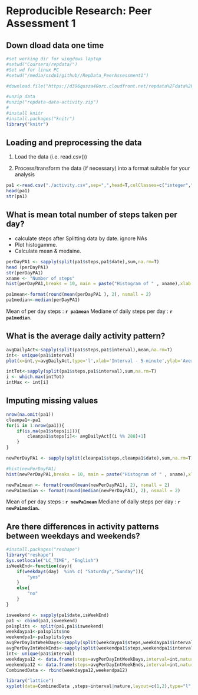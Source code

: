 Reproducible Research: Peer Assessment 1
========================================================

## Down dload data one time
```r
#set working dir for wingdows laptop
#setwd("Coursera/repdata/")
#Set wd for linux PC
#setwd("/media/ssdp1/github//RepData_PeerAssessment1")

#download.file("https://d396qusza40orc.cloudfront.net/repdata%2Fdata%2Factivity.zip","repdata-data-activity.zip","curl")

#unzip data
#unzip("repdata-data-activity.zip")
#
#install knitr
#install.packages("knitr")
library("knitr")
```
## Loading and preprocessing the data

1. Load the data (i.e. read.csv())

2. Process/transform the data (if necessary) into a format suitable for your analysis
```r
pa1 <-read.csv("./activity.csv",sep=",",head=T,colClasses=c("integer","Date","integer"))
head(pa1)
str(pa1)
```

## What is mean total number of steps taken per day?

* calculate steps after Splitting data by date. ignore NAs
* Plot histogamme.
* Calculate mean & medaine.

```r
perDayPA1 <- sapply(split(pa1$steps,pa1$date),sum,na.rm=T)
head (perDayPA1)
str(perDayPA1)
xname <- "Number of steps"
hist(perDayPA1,breaks = 10, main = paste("Histogram of " , xname),xlab = xname, ylab = "Frequency")

pa1mean<-format(round(mean(perDayPA1 ), 2), nsmall = 2)
pa1median<-median(perDayPA1)
```
Mean of per day steps : **`r pa1mean`** 
Mediane of daily steps per day : **`r pa1median`.** 

## What is the average daily activity pattern?
```r
avgDailyAct<-sapply(split(pa1$steps,pa1$interval),mean,na.rm=T)
int<- unique(pa1$interval)
plot(x=int,y=avgDailyAct,type='l',xlab='Interval - 5-minute',ylab='Average steps')

intTot<-sapply(split(pa1$steps,pa1$interval),sum,na.rm=T)
i <- which.max(intTot)
intMax <- int[i]

```
## Imputing missing values

```r
nrow(na.omit(pa1))
cleanpa1<-pa1
for(i in 1:nrow(pa1)){
    if(is.na(pa1$steps[i])){
        cleanpa1$steps[i]<- avgDailyAct[(i %% 288)+1]
    }
}

newPerDayPA1 <- sapply(split(cleanpa1$steps,cleanpa1$date),sum,na.rm=T)

#hist(newPerDayPA1)
hist(newPerDayPA1,breaks = 10, main = paste("Histogram of " , xname),xlab = xname, ylab = "Frequency")

newPa1mean <- format(round(mean(newPerDayPA1), 2), nsmall = 2)
newPa1median <- format(round(median(newPerDayPA1), 2), nsmall = 2)
```
Mean of per day steps : **`r newPa1mean`** 
Mediane of daily steps per day : **`r newPa1median`.** 

## Are there differences in activity patterns between weekdays and weekends?

```r
#install.packages("reshape")
library("reshape")
Sys.setlocale("LC_TIME", "English")
isWeekEnd<-function(day){
    if(weekdays(day)  %in% c( "Saturday","Sunday")){
        "yes"
    }
    else{
        "no"
    }      
}
```


```r
isweekend <- sapply(pa1$date,isWeekEnd)
pa1 <- cbind(pa1,isweekend)
pa1splits <- split(pa1,pa1$isweekend)
weekdaypa1<-pa1splits$no
weekendpa1<-pa1splits$yes
avgPerDayIntWeekDays<-sapply(split(weekdaypa1$steps,weekdaypa1$interval),sum,na.rm=T)
avgPerDayIntWeekEnds<-sapply(split(weekendpa1$steps,weekendpa1$interval),sum,na.rm=T)
int<- unique(pa1$interval)
weekdaypa12 <- data.frame(steps=avgPerDayIntWeekDays,interval=int,nature="Monday-Friday")
weekendpa12 <- data.frame(steps=avgPerDayIntWeekEnds,interval=int,nature="Saturday & Sunday")
CombinedData <- rbind(weekdaypa12,weekendpa12)
```

    
```r
library("lattice")
xyplot(data=CombinedData ,steps~interval|nature,layout=c(1,2),type="l",ylab="Number of steps",lwd=2, main="Number of steps vs. Interval")
```
